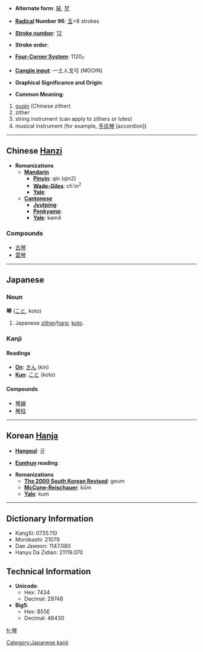 * '''Alternate form''': [[琹]], [[珡]]

* '''[[Wiktionary:Chinese radical index| Radical]] Number 96''': [[Wiktionary:Chinese radical index 玉|玉]]+8 strokes

* '''[[Wiktionary:Chinese total strokes index|Stroke number]]''': [[Wiktionary:Chinese total strokes index 12|12]]

* '''Stroke order''': 

* '''[[Wiktionary:Chinese four corner index|Four-Corner System]]''': 1120<sub>7</sub>

* '''[[Wiktionary:Chinese Cangjie index|Cangjie input]]''': 一土人戈弓 (MGOIN)

* '''Graphical Significance and Origin''': 

* '''Common Meaning''':
#[[wikipedia:Guqin|guqin]] (Chinese zither)
# zither
# string instrument (can apply to zithers or lutes)
# musical instrument (for example, [[手风琴]] [accordion])

----

== Chinese [[Hanzi]] ==
{{wikipediapar|Guqin}}

* '''Romanizations'''
** '''[[Mandarin]]'''
*** '''[[Pinyin]]''': qín (qin2)
*** '''[[Wade-Giles]]''': ch'in<sup>2</sup>
*** '''[[Yale]]''': 
** '''[[Cantonese]]'''
*** '''[[Jyutping]]''':
*** '''[[Penkyamp]]''': 
*** '''[[Yale]]''': kam4

===Compounds===

*[[古琴]]
*[[雷琴]]

----

==Japanese==
{{wikipediapar|Koto (musical instrument)}}

===Noun===
'''琴''' ([[こと]], koto)
#Japanese [[zither]]/[[harp]]; [[koto]].

===Kanji===
====Readings====
* '''[[On]]''': [[きん]] (kin)
* '''[[Kun]]''': [[こと]] (koto)

====Compounds====
*[[琴線]]
*[[琴柱]]

----

== Korean [[Hanja]] ==

* '''[[Hangeul]]''': 금

* '''[[Eumhun]] reading''': 

* '''Romanizations'''
** '''[[The 2000 South Korean Revised Romanization|The 2000 South Korean Revised]]''': geum
** '''[[McCune-Reischauer]]''': kŭm
** '''[[Yale]]''': kum

----

== Dictionary Information ==

* KangXi: 0735.110
* Morobashi: 21079
* Dae Jaweon: 1147.080
* Hanyu Da Zidian: 21119.070

== Technical Information ==

* '''Unicode''':
** Hex: 7434
** Decimal: 29748
* '''Big5''':
** Hex: B55E
** Decimal: 46430

[[Category:Japanese kanji]]

[[fr:琴]]